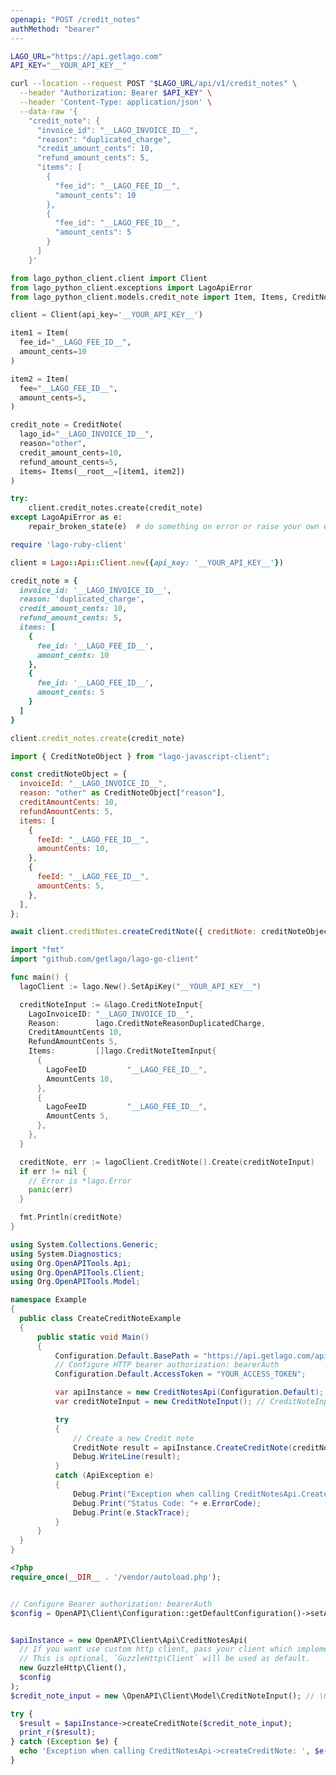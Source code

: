 ```yaml
---
openapi: "POST /credit_notes"
authMethod: "bearer"
---
```


<RequestExample>

```bash cURL
LAGO_URL="https://api.getlago.com"
API_KEY="__YOUR_API_KEY__"

curl --location --request POST "$LAGO_URL/api/v1/credit_notes" \
  --header "Authorization: Bearer $API_KEY" \
  --header 'Content-Type: application/json' \
  --data-raw '{
    "credit_note": {
      "invoice_id": "__LAGO_INVOICE_ID__",
      "reason": "duplicated_charge",
      "credit_amount_cents": 10,
      "refund_amount_cents": 5,
      "items": [
        {
          "fee_id": "__LAGO_FEE_ID__",
          "amount_cents": 10
        },
        {
          "fee_id": "__LAGO_FEE_ID__",
          "amount_cents": 5
        }
      ]
    }'
```

```python Python
from lago_python_client.client import Client
from lago_python_client.exceptions import LagoApiError
from lago_python_client.models.credit_note import Item, Items, CreditNote

client = Client(api_key='__YOUR_API_KEY__')

item1 = Item(
  fee_id="__LAGO_FEE_ID__",
  amount_cents=10
)

item2 = Item(
  fee="__LAGO_FEE_ID__",
  amount_cents=5,
)

credit_note = CreditNote(
  lago_id="__LAGO_INVOICE_ID__",
  reason="other",
  credit_amount_cents=10,
  refund_amount_cents=5,
  items= Items(__root__=[item1, item2])
)

try:
    client.credit_notes.create(credit_note)
except LagoApiError as e:
    repair_broken_state(e)  # do something on error or raise your own exception
```

```ruby Ruby
require 'lago-ruby-client'

client = Lago::Api::Client.new({api_key: '__YOUR_API_KEY__'})

credit_note = {
  invoice_id: '__LAGO_INVOICE_ID__',
  reason: 'duplicated_charge',
  credit_amount_cents: 10,
  refund_amount_cents: 5,
  items: [
    {
      fee_id: '__LAGO_FEE_ID__',
      amount_cents: 10
    },
    {
      fee_id: '__LAGO_FEE_ID__',
      amount_cents: 5
    }
  ]
}

client.credit_notes.create(credit_note)
```

```js Node.js
import { CreditNoteObject } from "lago-javascript-client";

const creditNoteObject = {
  invoiceId: "__LAGO_INVOICE_ID__",
  reason: "other" as CreditNoteObject["reason"],
  creditAmountCents: 10,
  refundAmountCents: 5,
  items: [
    {
      feeId: "__LAGO_FEE_ID__",
      amountCents: 10,
    },
    {
      feeId: "__LAGO_FEE_ID__",
      amountCents: 5,
    },
  ],
};

await client.creditNotes.createCreditNote({ creditNote: creditNoteObject });
```

```go Go
import "fmt"
import "github.com/getlago/lago-go-client"

func main() {
  lagoClient := lago.New().SetApiKey("__YOUR_API_KEY__")

  creditNoteInput := &lago.CreditNoteInput{
    LagoInvoiceID: "__LAGO_INVOICE_ID__",
    Reason:        lago.CreditNoteReasonDuplicatedCharge,
    CreditAmountCents 10,
    RefundAmountCents 5,
    Items:         []lago.CreditNoteItemInput{
      {
        LagoFeeID         "__LAGO_FEE_ID__",
        AmountCents 10,
      },
      {
        LagoFeeID         "__LAGO_FEE_ID__",
        AmountCents 5,
      },
    },
  }

  creditNote, err := lagoClient.CreditNote().Create(creditNoteInput)
  if err != nil {
    // Error is *lago.Error
    panic(err)
  }

  fmt.Println(creditNote)
}
```

```csharp C#
using System.Collections.Generic;
using System.Diagnostics;
using Org.OpenAPITools.Api;
using Org.OpenAPITools.Client;
using Org.OpenAPITools.Model;

namespace Example
{
  public class CreateCreditNoteExample
  {
      public static void Main()
      {
          Configuration.Default.BasePath = "https://api.getlago.com/api/v1";
          // Configure HTTP bearer authorization: bearerAuth
          Configuration.Default.AccessToken = "YOUR_ACCESS_TOKEN";

          var apiInstance = new CreditNotesApi(Configuration.Default);
          var creditNoteInput = new CreditNoteInput(); // CreditNoteInput | Credit note payload

          try
          {
              // Create a new Credit note
              CreditNote result = apiInstance.CreateCreditNote(creditNoteInput);
              Debug.WriteLine(result);
          }
          catch (ApiException e)
          {
              Debug.Print("Exception when calling CreditNotesApi.CreateCreditNote: " + e.Message );
              Debug.Print("Status Code: "+ e.ErrorCode);
              Debug.Print(e.StackTrace);
          }
      }
  }
}
```

```php PHP
<?php
require_once(__DIR__ . '/vendor/autoload.php');


// Configure Bearer authorization: bearerAuth
$config = OpenAPI\Client\Configuration::getDefaultConfiguration()->setAccessToken('YOUR_ACCESS_TOKEN');


$apiInstance = new OpenAPI\Client\Api\CreditNotesApi(
  // If you want use custom http client, pass your client which implements `GuzzleHttp\ClientInterface`.
  // This is optional, `GuzzleHttp\Client` will be used as default.
  new GuzzleHttp\Client(),
  $config
);
$credit_note_input = new \OpenAPI\Client\Model\CreditNoteInput(); // \OpenAPI\Client\Model\CreditNoteInput | Credit note payload

try {
  $result = $apiInstance->createCreditNote($credit_note_input);
  print_r($result);
} catch (Exception $e) {
  echo 'Exception when calling CreditNotesApi->createCreditNote: ', $e->getMessage(), PHP_EOL;
}
```

</RequestExample>